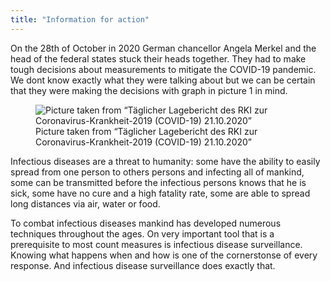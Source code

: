 ```yaml
---
title: "Information for action"
---
```


On the 28th of October in 2020 German chancellor Angela Merkel and the head of the federal states stuck their heads together. They had to make  tough decisions about measurements to mitigate the COVID-19 pandemic. We dont know exactly what they were talking about but we can be certain that they were making the decisions with graph in picture 1 in mind. 

![Picture taken from "Täglicher Lagebericht des RKI zur Coronavirus-Krankheit-2019 (COVID-19) 21.10.2020"](../img/corona_okt_2020_germany.png)


Infectious diseases are a threat to humanity: some have the ability to easily spread from one person to others persons and infecting all of mankind, some can be transmitted before the infectious persons knows that he is sick, some have no cure and a high fatality rate, some are able to spread long distances via air, water or food. 

To combat infectious diseases mankind has developed numerous techniques throughout the ages. On very important tool that is a prerequisite to most count measures is infectious disease surveillance. Knowing what happens when and how is one of the cornerstonse of every response. And infectious disease surveillance does exactly that. 


